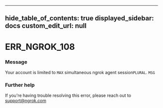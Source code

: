 
---
hide_table_of_contents: true
displayed_sidebar: docs
custom_edit_url: null
---


# ERR_NGROK_108

### Message
Your account is limited to `MAX` simultaneous ngrok agent session`PLURAL`.
`MSG`

### Further help
If you're having trouble resolving this error, please reach out to [support@ngrok.com](mailto:support@ngrok.com?subject=Help%20with%20ERR_NGROK_108)


<ErrorDetails error='err_ngrok_108' />

